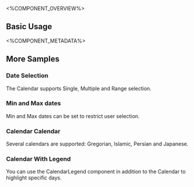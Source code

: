 
<%COMPONENT_OVERVIEW%>

## Basic Usage
<Basic />

<%COMPONENT_METADATA%>

## More Samples

### Date Selection
The Calendar supports Single, Multiple and Range selection.

<SelectionModes />


### Min and Max dates
Min and Max dates can be set to restrict user selection.

<Bounds />

### Calendar Calendar
Several calendars are supported: Gregorian, Islamic, Persian and Japanese.

<CalendarTypes />

### Calendar With Legend
You can use the CalendarLegend component in addition to the Calendar to highlight specific days.
<CalendarWithLegend />